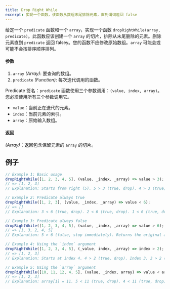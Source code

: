 ```yaml
---
title: Drop Right While
excerpt: 实现一个函数，该函数从数组末尾排除元素，直到谓词返回 false
---
```


给定一个 `predicate` 函数和一个 `array`，实现一个函数 `dropRightWhile(array, predicate)`。此函数应该创建一个 `array` 的切片，排除从末尾删除的元素。删除元素直到 `predicate` 返回 falsey。您的函数不应修改原始数组。`array` 可能会或可能不会按排序顺序排列。

#### 参数

1. `array` *(Array)*: 要查询的数组。
2. `predicate` *(Function)*: 每次迭代调用的函数。

Predicate 签名：`predicate` 函数使用三个参数调用：`(value, index, array)`。您必须使用所有三个参数调用它。

* `value`：当前正在迭代的元素。
* `index`：当前元素的索引。
* `array`：原始输入数组。

#### 返回

*(Array)*：返回包含保留元素的 `array` 的切片。

## 例子

```js
// Example 1: Basic usage
dropRightWhile([1, 2, 3, 4, 5], (value, _index, _array) => value > 3);
// => [1, 2, 3]
// Explanation: Starts from right (5). 5 > 3 (true, drop). 4 > 3 (true, drop). 3 > 3 (false, stop). Returns [1, 2, 3].

// Example 2: Predicate always true
dropRightWhile([1, 2, 3], (value, _index, _array) => value < 6);
// => []
// Explanation: 3 < 6 (true, drop). 2 < 6 (true, drop). 1 < 6 (true, drop). Returns empty array.

// Example 3: Predicate always false
dropRightWhile([1, 2, 3, 4, 5], (value, _index, _array) => value > 6);
// => [1, 3, 2, 4, 5]
// Explanation: 5 > 6 (false, stop immediately). Returns the original array slice.

// Example 4: Using the `index` argument
dropRightWhile([1, 2, 3, 4, 5], (_value, index, _array) => index > 2);
// => [1, 2, 3]
// Explanation: Starts at index 4. 4 > 2 (true, drop). Index 3. 3 > 2 (true, drop). Index 2. 2 > 2 (false, stop). Returns [1, 2, 3].

// Example 5: Using the `array` argument
dropRightWhile([10, 11, 12, 4, 5], (value, _index, array) => value < array[1]);
// => [1, 2, 3]
// Explanation: array[1] = 11. 5 < 11 (true, drop). 4 < 11 (true, drop). 12 < 11 (false, stop). Returns [10, 11, 12].
```
